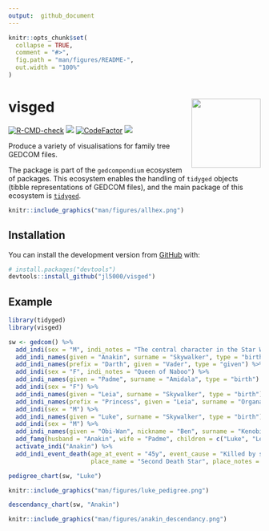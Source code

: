 ```yaml
---
output:  github_document
---
```


<!-- README.md is generated from README.Rmd. Please edit that file -->

```r
knitr::opts_chunk$set(
  collapse = TRUE,
  comment = "#>",
  fig.path = "man/figures/README-",
  out.width = "100%"
)
```

# visged <img src='man/figures/logo.png' align="right" height="138" />

<!-- badges: start -->
[![R-CMD-check](https://github.com/jl5000/visged/workflows/R-CMD-check/badge.svg)](https://github.com/jl5000/visyged/actions)
[![](https://codecov.io/gh/jl5000/visged/branch/master/graph/badge.svg)](https://codecov.io/gh/jl5000/visged)
[![CodeFactor](https://www.codefactor.io/repository/github/jl5000/visged/badge)](https://www.codefactor.io/repository/github/jl5000/visged)
[![](https://img.shields.io/badge/lifecycle-experimental-orange.svg)](https://www.tidyverse.org/lifecycle/#experimental)
<!-- badges: end -->

Produce a variety of visualisations for family tree GEDCOM files.

The package is part of the `gedcompendium` ecosystem of packages. This ecosystem enables the handling of `tidyged` objects (tibble representations of GEDCOM files), and the main package of this ecosystem is [`tidyged`](https://jl5000.github.io/tidyged/).


```r
knitr::include_graphics("man/figures/allhex.png")
```

## Installation

You can install the development version from [GitHub](https://github.com/) with:

``` r
# install.packages("devtools")
devtools::install_github("jl5000/visged")
```

## Example

```r
library(tidyged)
library(visged)

sw <- gedcom() %>%
  add_indi(sex = "M", indi_notes = "The central character in the Star Wars Skywalker Saga") %>%
  add_indi_names(given = "Anakin", surname = "Skywalker", type = "birth") %>%
  add_indi_names(prefix = "Darth", given = "Vader", type = "given") %>%
  add_indi(sex = "F", indi_notes = "Queen of Naboo") %>%
  add_indi_names(given = "Padme", surname = "Amidala", type = "birth") %>% 
  add_indi(sex = "F") %>% 
  add_indi_names(given = "Leia", surname = "Skywalker", type = "birth") %>%
  add_indi_names(prefix = "Princess", given = "Leia", surname = "Organa", type = "adoptive") %>% 
  add_indi(sex = "M") %>%
  add_indi_names(given = "Luke", surname = "Skywalker", type = "birth") %>% 
  add_indi(sex = "M") %>% 
  add_indi_names(given = "Obi-Wan", nickname = "Ben", surname = "Kenobi", type = "birth") %>% 
  add_famg(husband = "Anakin", wife = "Padme", children = c("Luke", "Leia")) %>%
  activate_indi("Anakin") %>% 
  add_indi_event_death(age_at_event = "45y", event_cause = "Killed by son Luke",
                       place_name = "Second Death Star", place_notes = "Orbiting Endor System")
```


```r
pedigree_chart(sw, "Luke")
```

```r
knitr::include_graphics("man/figures/luke_pedigree.png")
```

```r
descendancy_chart(sw, "Anakin")
```

```r
knitr::include_graphics("man/figures/anakin_descendancy.png")
```

